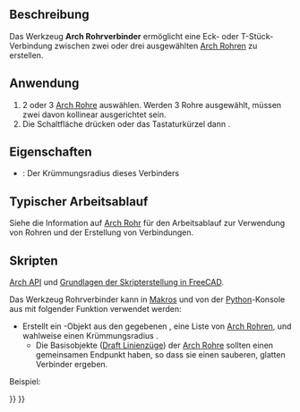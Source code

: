 <languages/>

{{Docnav/de
|[[Arch_Pipe/de|Rohr]]
|[[Arch_Stairs/de|Treppe]]
|[[BIM_Workbench/de|BIM]]
|IconL=Arch_Pipe.svg
|IconR=Arch_Stairs.png
|IconC=Workbench_BIM.svg
}}

{{VeryImportantMessage|DIESER BEFEHL IST BESTANDTEIL DES INTEGRIERTEN ARBEITSBEREICHS [[BIM_Workbench/de|BIM]] IN V1.0<br>
Diese Seite wurde für diese Version aktualisiert.}}

{{GuiCommand/de
|Name=Arch PipeConnector
|Name/de=Arch Rohrverbinder
|MenuLocation=3D/BIM → Verbinder
|Workbenches=[[BIM_Workbench/de|BIM]]
|Shortcut={{KEY|P}} {{KEY|C}}
|Version=0.17
|SeeAlso=
}}

<span id="Description"></span>
== Beschreibung == 

Das Werkzeug '''Arch Rohrverbinder''' ermöglicht eine Eck- oder T-Stück-Verbindung zwischen zwei oder drei ausgewählten [[Arch_Pipe/de|Arch Rohren]] zu erstellen.

<span id="Usage"></span>
==Anwendung==

# 2 oder 3 [[Arch_Pipe/de|Arch Rohre]] auswählen. Werden 3 Rohre ausgewählt, müssen zwei davon kollinear ausgerichtet sein.
# Die Schaltfläche {{Button|[[Image:Arch_PipeConnector.svg|16px]] [[Arch_PipeConnector/de|Verbinder]]}} drücken oder das Tastaturkürzel {{KEY|P}} dann {{KEY|C}}.

<span id="Properties"></span>
== Eigenschaften ==

* {{PropertyData|Radius}}: Der Krümmungsradius dieses Verbinders

<span id="Typical_workflow"></span>
== Typischer Arbeitsablauf ==

Siehe die Information auf [[Arch_Pipe/de|Arch Rohr]] für den Arbeitsablauf zur Verwendung von Rohren und der Erstellung von Verbindungen.

<span id="Scripting"></span>
==Skripten==

{{Emphasis|Siehe auch:}} [[Arch_API/de|Arch API]] und [[FreeCAD_Scripting_Basics/de|Grundlagen der Skripterstellung in FreeCAD]].

Das Werkzeug Rohrverbinder kann in [[Macros/de|Makros]] und von der [[Python/de|Python]]-Konsole aus mit folgender Funktion verwendet werden:

{{Code|code=
Connector = makePipeConnector(pipes, radius=0, name="Connector")
}}

* Erstellt ein {{incode|Connector}}-Objekt aus den gegebenen {{incode|pipes}}, eine Liste von [[Arch_Pipe/de|Arch Rohren]], und wahlweise einen Krümmungsradius {{incode|radius}}.
** Die Basisobjekte ([[Draft_Wire/de|Draft Linienzüge]]) der [[Arch_Pipe/de|Arch Rohre]] sollten einen gemeinsamen Endpunkt haben, so dass sie einen sauberen, glatten Verbinder ergeben.

Beispiel:

{{Code|code=
import FreeCAD, Draft, Arch

p1 = FreeCAD.Vector(-1000, 0, 0)
p2 = FreeCAD.Vector(-2000, 0, 0)
p3 = FreeCAD.Vector(-2000, 0, 0)
p4 = FreeCAD.Vector(-2000, -1000, 0)
p5 = FreeCAD.Vector(-2000, -1000, 0)
p6 = FreeCAD.Vector(-4000, -1000, 0)
Line1 = Draft.makeWire([p1, p2])
Line2 = Draft.makeWire([p3, p4])
Line3 = Draft.makeWire([p5, p6])

Pipe1 = Arch.makePipe(Line1, 150)
Pipe2 = Arch.makePipe(Line2, 150)
Pipe3 = Arch.makePipe(Line3, 150)
FreeCAD.ActiveDocument.recompute()

Conn = Arch.makePipeConnector([Pipe1, Pipe2])
Conn2 = Arch.makePipeConnector([Pipe2, Pipe3])
FreeCAD.ActiveDocument.recompute()

Line4 = Draft.move(Line1, FreeCAD.Vector(-500, 1000, 0), copy=True)
Line5 = Draft.move(Line2, FreeCAD.Vector(-500, 1000, 0), copy=True)
Pipe4 = Arch.makePipe(Line4, 100)
Pipe5 = Arch.makePipe(Line5, 100)
FreeCAD.ActiveDocument.recompute()

Conn3 = Arch.makePipeConnector([Pipe4, Pipe5], radius=400)
FreeCAD.ActiveDocument.recompute()
}}


{{Docnav/de
|[[Arch_Pipe/de|Rohr]]
|[[Arch_Stairs/de|Treppe]]
|[[BIM_Workbench/de|BIM]]
|IconL=Arch_Pipe.svg
|IconR=Arch_Stairs.png
|IconC=Workbench_BIM.svg
}}

{{BIM_Tools_navi{{#translation:}}}}
{{Userdocnavi{{#translation:}}}}